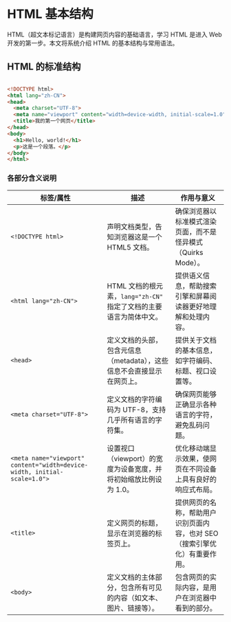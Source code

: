 # HTML 基本结构

HTML（超文本标记语言）是构建网页内容的基础语言，学习 HTML 是进入 Web 开发的第一步。本文将系统介绍 HTML 的基本结构与常用语法。

## HTML 的标准结构

```html

<!DOCTYPE html>
<html lang="zh-CN">
<head>
  <meta charset="UTF-8">
  <meta name="viewport" content="width=device-width, initial-scale=1.0">
  <title>我的第一个网页</title>
</head>
<body>
  <h1>Hello, world!</h1>
  <p>这是一个段落。</p>
</body>
</html>
```

### 各部分含义说明

| 标签/属性               | 描述                                                                                   | 作用与意义                                                                 |
|-------------------------|----------------------------------------------------------------------------------------|----------------------------------------------------------------------------|
| `<!DOCTYPE html>`       | 声明文档类型，告知浏览器这是一个 HTML5 文档。                                          | 确保浏览器以标准模式渲染页面，而不是怪异模式（Quirks Mode）。              |
| `<html lang="zh-CN">`   | HTML 文档的根元素，`lang="zh-CN"` 指定了文档的主要语言为简体中文。                     | 提供语义信息，帮助搜索引擎和屏幕阅读器更好地理解和处理内容。               |
| `<head>`                | 定义文档的头部，包含元信息（metadata），这些信息不会直接显示在网页上。                 | 提供关于文档的基本信息，如字符编码、标题、视口设置等。                     |
| `<meta charset="UTF-8">`| 定义文档的字符编码为 UTF-8，支持几乎所有语言的字符集。                                | 确保网页能够正确显示各种语言的字符，避免乱码问题。                        |
| `<meta name="viewport" content="width=device-width, initial-scale=1.0">` | 设置视口（viewport）的宽度为设备宽度，并将初始缩放比例设为 1.0。         | 优化移动端显示效果，使网页在不同设备上具有良好的响应式布局。              |
| `<title>`               | 定义网页的标题，显示在浏览器的标签页上。                                              | 提供网页的名称，帮助用户识别页面内容，也对 SEO（搜索引擎优化）有重要作用。 |
| `<body>`                | 定义文档的主体部分，包含所有可见的内容（如文本、图片、链接等）。                      | 包含网页的实际内容，是用户在浏览器中看到的部分。                          |
